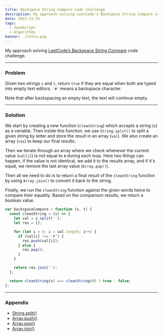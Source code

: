 ```yaml
---
title: Backspace String Compare code challenge
description: My approach solving LeetCode's Backspace String Compare code challenge
date: 2022-11-25
tags:
  - JavaScript
  - Algorithms
banner: ./intro.png
---
```


My approach solving [LeetCode’s Backspace String Compare](https://leetcode.com/problems/backspace-string-compare/description/) code challenge.

---

### Problem

Given two strings `s` and `t`, return `true` if they are equal when both are typed into empty text editors. `'#'` means a backspace character.

Note that after backspacing an empty text, the text will continue empty.

---

### Solution

We start by creating a new function (`cleanString`) which accepts a string (`s`) as a variable. Then inside this function, we use `String.split()` to split a given string by letter and store the result in an array (`val`). We also create an array (`res`) to keep our final results.

Then we iterate through an array where we check whenever the current value (`val[i]`) is not equal to `#` during each loop. Here two things can happen, if the value is not identical, we add it to the results array, and if it's equal, we remove the last array value (`Array.pop()`).

Then all we need to do is to return a final result of the `cleanString` function by using `Array.join()` to convert it back to the string.

Finally, we run the `cleanString` function against the given words twice to compare their equality. Based on the comparison results, we return a boolean value.

```js
var backspaceCompare = function (s, t) {
  const cleanString = (s) => {
    let val = s.split('');
    let res = [];

    for (let i = 0; i < val.length; i++) {
      if (val[i] !== '#') {
        res.push(val[i]);
      } else {
        res.pop();
      }
    }

    return res.join('');
  };

  return cleanString(s) === cleanString(t) ? true : false;
};
```

---

### Appendix

- [String.split()](https://developer.mozilla.org/en-US/docs/Web/JavaScript/Reference/Global_Objects/String/split)
- [Array.push()](https://developer.mozilla.org/en-US/docs/Web/JavaScript/Reference/Global_Objects/Array/push)
- [Array.pop()](https://developer.mozilla.org/en-US/docs/Web/JavaScript/Reference/Global_Objects/Array/pop)
- [Array.join()](https://developer.mozilla.org/en-US/docs/Web/JavaScript/Reference/Global_Objects/Array/join)
